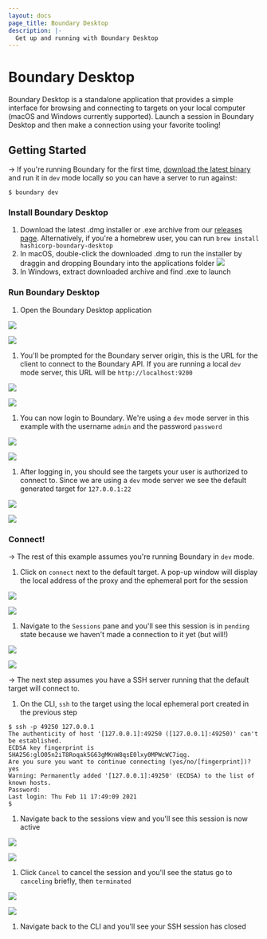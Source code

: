 ```yaml
---
layout: docs
page_title: Boundary Desktop
description: |-
  Get up and running with Boundary Desktop
---
```


# Boundary Desktop

Boundary Desktop is a standalone application that provides a simple interface
for browsing and connecting to targets on your local computer (macOS and Windows
currently supported). Launch a session in Boundary Desktop and then make a connection
using your favorite tooling!

## Getting Started

-> If you're running Boundary for the first time, [download the latest binary](https://www.boundaryproject.io/downloads)
and run it in `dev` mode locally so you can have a server to run against:

```shell-session
$ boundary dev
```

### Install Boundary Desktop

1. Download the latest .dmg installer or .exe archive from our [releases page](https://releases.hashicorp.com/boundary-desktop). Alternatively, if you're a homebrew user, you can run `brew install hashicorp-boundary-desktop`
1. In macOS, double-click the downloaded .dmg to run the installer by draggin and dropping Boundary into the applications folder
   ![](/img/desktop/macos/boundary-desktop-drag-to-install.png)
1. In Windows, extract downloaded archive and find .exe to launch

### Run Boundary Desktop

1. Open the Boundary Desktop application

<Tabs>
<Tab heading="MacOS">


![](/img/desktop/macos/boundary-desktop-open.png)

</Tab>
<Tab heading="Windows">


![](/img/desktop/windows/boundary-desktop-open.png)

</Tab>
</Tabs>


1. You'll be prompted for the Boundary server origin, this is the URL for the client
   to connect to the Boundary API. If you are running a local `dev` mode server, this
   URL will be `http://localhost:9200`

<Tabs>
<Tab heading="MacOS">


![](/img/desktop/macos/boundary-desktop-origin.png)

</Tab>
<Tab heading="Windows">


![](/img/desktop/windows/boundary-desktop-origin.png)

</Tab>
</Tabs>


1. You can now login to Boundary. We're using a `dev` mode server in this example with the
   username `admin` and the password `password`

<Tabs>
<Tab heading="MacOS">


![](/img/desktop/macos/boundary-desktop-login.png)

</Tab>
<Tab heading="Windows">


![](/img/desktop/windows/boundary-desktop-login.png)

</Tab>
</Tabs>


1. After logging in, you should see the targets your user is authorized to connect to. Since
   we are using a `dev` mode server we see the default generated target for `127.0.0.1:22`

<Tabs>
<Tab heading="MacOS">


![](/img/desktop/macos/boundary-desktop-landing.png)

</Tab>
<Tab heading="Windows">


![](/img/desktop/windows/boundary-desktop-landing.png)

</Tab>
</Tabs>


### Connect!

-> The rest of this example assumes you're running Boundary in `dev` mode.

1. Click on `connect` next to the default target. A pop-up window will display the local
   address of the proxy and the ephemeral port for the session

<Tabs>
<Tab heading="MacOS">


![](/img/desktop/macos/boundary-desktop-connect.png)

</Tab>
<Tab heading="Windows">


![](/img/desktop/windows/boundary-desktop-connect.png)

</Tab>
</Tabs>


1. Navigate to the `Sessions` pane and you'll see this session is in `pending` state because we
   haven't made a connection to it yet (but will!)

<Tabs>
<Tab heading="MacOS">


![](/img/desktop/macos/boundary-desktop-pending.png)

</Tab>
<Tab heading="Windows">


![](/img/desktop/windows/boundary-desktop-pending.png)

</Tab>
</Tabs>


-> The next step assumes you have a SSH server running that the default target will connect to.

1. On the CLI, `ssh` to the target using the local ephemeral port created in the previous step

```shell-session
$ ssh -p 49250 127.0.0.1
The authenticity of host '[127.0.0.1]:49250 ([127.0.0.1]:49250)' can't be established.
ECDSA key fingerprint is SHA256:glO05n2iT8Roqak5G63gMKnW8qsE0lxy0MPWcWC7iqg.
Are you sure you want to continue connecting (yes/no/[fingerprint])? yes
Warning: Permanently added '[127.0.0.1]:49250' (ECDSA) to the list of known hosts.
Password:
Last login: Thu Feb 11 17:49:09 2021
$
```

1. Navigate back to the sessions view and you'll see this session is now active

<Tabs>
<Tab heading="MacOS">


![](/img/desktop/macos/boundary-desktop-active.png)

</Tab>
<Tab heading="Windows">


![](/img/desktop/windows/boundary-desktop-active.png)

</Tab>
</Tabs>


1. Click `Cancel` to cancel the session and you'll see the status go to `canceling` briefly, then `terminated`

<Tabs>
<Tab heading="MacOS">


![](/img/desktop/macos/boundary-desktop-terminated.png)

</Tab>
<Tab heading="Windows">


![](/img/desktop/windows/boundary-desktop-terminated.png)

</Tab>
</Tabs>


1. Navigate back to the CLI and you'll see your SSH session has closed
